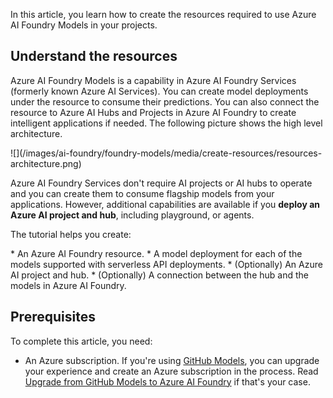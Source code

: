 ---
---


<FeaturePreview />

In this article, you learn how to create the resources required to use Azure AI Foundry Models in your projects.

## Understand the resources

Azure AI Foundry Models is a capability in Azure AI Foundry Services (formerly known Azure AI Services). You can create model deployments under the resource to consume their predictions. You can also connect the resource to Azure AI Hubs and Projects in Azure AI Foundry to create intelligent applications if needed. The following picture shows the high level architecture.

<Frame>
    ![](/images/ai-foundry/foundry-models/media/create-resources/resources-architecture.png)
</Frame>

Azure AI Foundry Services don't require AI projects or AI hubs to operate and you can create them to consume flagship models from your applications. However, additional capabilities are available if you **deploy an Azure AI project and hub**, including playground, or agents.

The tutorial helps you create:

<Check>
* An Azure AI Foundry resource.
* A model deployment for each of the models supported with serverless API deployments.
* (Optionally) An Azure AI project and hub.
* (Optionally) A connection between the hub and the models in Azure AI Foundry.
</Check>

## Prerequisites

To complete this article, you need:

* An Azure subscription. If you're using [GitHub Models](https://docs.github.com/en/github-models/), you can upgrade your experience and create an Azure subscription in the process. Read [Upgrade from GitHub Models to Azure AI Foundry](../../how-to/quickstart-github-models) if that's your case.